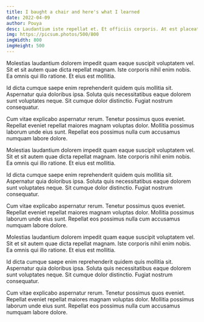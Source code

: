 ```yaml
---
title: I baught a chair and here's what I learned
date: 2022-04-09
author: Pouya
desc: Laudantium iste repellat et. Et officiis corporis. At est placeat voluptas aut. Soluta dolor quae quae tempora. Voluptatibus quibusdam natus. Facilis ea repellendus expedita voluptatum rerum autem.
img: https://picsum.photos/500/800
imgWidth: 800
imgHeight: 500
---
```


Molestias laudantium dolorem impedit quam eaque suscipit voluptatem vel. Sit et sit autem quae dicta repellat magnam. Iste corporis nihil enim nobis. Ea omnis qui illo ratione. Et eius est mollitia.

Id dicta cumque saepe enim reprehenderit quidem quis mollitia sit. Aspernatur quia doloribus ipsa. Soluta quis necessitatibus eaque dolorem sunt voluptates neque. Sit cumque dolor distinctio. Fugiat nostrum consequatur.

Cum vitae explicabo aspernatur rerum. Tenetur possimus quos eveniet. Repellat eveniet repellat maiores magnam voluptas dolor. Mollitia possimus laborum unde eius sunt. Repellat eos possimus nulla cum accusamus numquam labore dolore.

Molestias laudantium dolorem impedit quam eaque suscipit voluptatem vel. Sit et sit autem quae dicta repellat magnam. Iste corporis nihil enim nobis. Ea omnis qui illo ratione. Et eius est mollitia.

Id dicta cumque saepe enim reprehenderit quidem quis mollitia sit. Aspernatur quia doloribus ipsa. Soluta quis necessitatibus eaque dolorem sunt voluptates neque. Sit cumque dolor distinctio. Fugiat nostrum consequatur.

Cum vitae explicabo aspernatur rerum. Tenetur possimus quos eveniet. Repellat eveniet repellat maiores magnam voluptas dolor. Mollitia possimus laborum unde eius sunt. Repellat eos possimus nulla cum accusamus numquam labore dolore.

Molestias laudantium dolorem impedit quam eaque suscipit voluptatem vel. Sit et sit autem quae dicta repellat magnam. Iste corporis nihil enim nobis. Ea omnis qui illo ratione. Et eius est mollitia.

Id dicta cumque saepe enim reprehenderit quidem quis mollitia sit. Aspernatur quia doloribus ipsa. Soluta quis necessitatibus eaque dolorem sunt voluptates neque. Sit cumque dolor distinctio. Fugiat nostrum consequatur.

Cum vitae explicabo aspernatur rerum. Tenetur possimus quos eveniet. Repellat eveniet repellat maiores magnam voluptas dolor. Mollitia possimus laborum unde eius sunt. Repellat eos possimus nulla cum accusamus numquam labore dolore.
